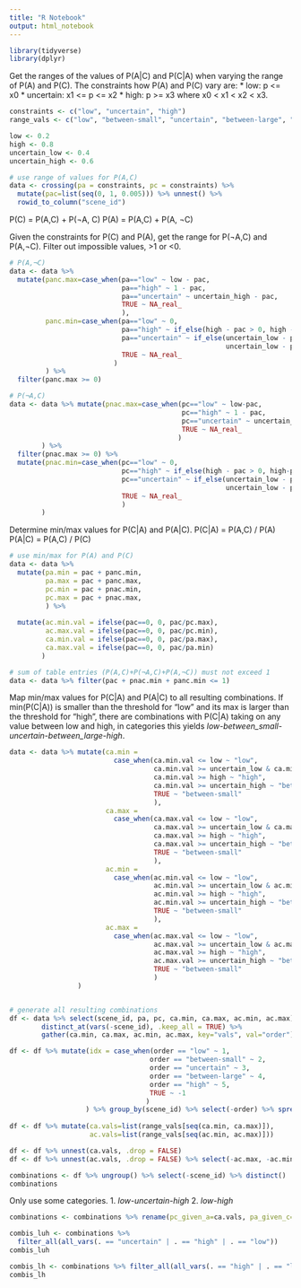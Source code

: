 ```yaml
---
title: "R Notebook"
output: html_notebook
---
```



```r
library(tidyverse)
library(dplyr)
```

Get the ranges of the values of P(A|C) and P(C|A) when varying the range of P(A) and P(C). 
The constraints how P(A) and P(C) vary are:
* low: p <= x0
* uncertain: x1 <= p <= x2
* high: p >= x3
where x0 < x1 < x2 < x3.

```r
constraints <- c("low", "uncertain", "high")
range_vals <- c("low", "between-small", "uncertain", "between-large", "high")

low <- 0.2
high <- 0.8
uncertain_low <- 0.4
uncertain_high <- 0.6

# use range of values for P(A,C)
data <- crossing(pa = constraints, pc = constraints) %>%
  mutate(pac=list(seq(0, 1, 0.005))) %>% unnest() %>% 
  rowid_to_column("scene_id")

```

P(C) = P(A,C) + P(¬A, C)
P(A) = P(A,C) + P(A, ¬C)

Given the constraints for P(C) and P(A), get the range for P(¬A,C) and P(A,¬C).
Filter out impossible values, >1 or <0.

```r
# P(A,¬C)
data <- data %>% 
  mutate(panc.max=case_when(pa=="low" ~ low - pac, 
                            pa=="high" ~ 1 - pac,
                            pa=="uncertain" ~ uncertain_high - pac,
                            TRUE ~ NA_real_
                            ),
         panc.min=case_when(pa=="low" ~ 0, 
                            pa=="high" ~ if_else(high - pac > 0, high - pac, 0),
                            pa=="uncertain" ~ if_else(uncertain_low - pac > 0,
                                                      uncertain_low - pac, 0),
                            TRUE ~ NA_real_
                          )
         ) %>% 
  filter(panc.max >= 0)

# P(¬A,C)
data <- data %>% mutate(pnac.max=case_when(pc=="low" ~ low-pac, 
                                           pc=="high" ~ 1 - pac,
                                           pc=="uncertain" ~ uncertain_high - pac,
                                           TRUE ~ NA_real_
                                          ) 
        ) %>% 
  filter(pnac.max >= 0) %>% 
  mutate(pnac.min=case_when(pc=="low" ~ 0, 
                            pc=="high" ~ if_else(high - pac > 0, high-pac, 0),
                            pc=="uncertain" ~ if_else(uncertain_low - pac > 0,
                                                      uncertain_low - pac, 0),
                            TRUE ~ NA_real_
                            )
        )
```

Determine min/max values for P(C|A) and P(A|C).
P(C|A) = P(A,C) / P(A)
P(A|C) = P(A,C) / P(C)

```r
# use min/max for P(A) and P(C)
data <- data %>% 
  mutate(pa.min = pac + panc.min,
         pa.max = pac + panc.max,
         pc.min = pac + pnac.min,
         pc.max = pac + pnac.max, 
         ) %>%
  
  mutate(ac.min.val = ifelse(pac==0, 0, pac/pc.max),
         ac.max.val = ifelse(pac==0, 0, pac/pc.min),
         ca.min.val = ifelse(pac==0, 0, pac/pa.max),
         ca.max.val = ifelse(pac==0, 0, pac/pa.min)
        )

# sum of table entries (P(A,C)+P(¬A,C)+P(A,¬C)) must not exceed 1
data <- data %>% filter(pac + pnac.min + panc.min <= 1)
```

Map min/max values for P(C|A) and P(A|C) to all resulting combinations.
If min(P(C|A)) is smaller than the threshold for "low" and its max is larger
than the threshold for "high", there are combinations with P(C|A) taking on
any value between low and high, in categories this yields
*low-between_small-uncertain-between_large-high*.

```r
data <- data %>% mutate(ca.min =
                          case_when(ca.min.val <= low ~ "low",
                                    ca.min.val >= uncertain_low & ca.min.val <= uncertain_high ~ "uncertain", 
                                    ca.min.val >= high ~ "high", 
                                    ca.min.val >= uncertain_high ~ "between-large",
                                    TRUE ~ "between-small"
                                    ),
                        ca.max = 
                          case_when(ca.max.val <= low ~ "low",
                                    ca.max.val >= uncertain_low & ca.max.val <= uncertain_high ~ "uncertain", 
                                    ca.max.val >= high ~ "high",
                                    ca.max.val >= uncertain_high ~ "between-large",
                                    TRUE ~ "between-small"
                                    ), 
                        ac.min =
                          case_when(ac.min.val <= low ~ "low",
                                    ac.min.val >= uncertain_low & ac.min.val <= uncertain_high ~ "uncertain", 
                                    ac.min.val >= high ~ "high",
                                    ac.min.val >= uncertain_high ~ "between-large",
                                    TRUE ~ "between-small"
                                    ),
                        ac.max = 
                          case_when(ac.max.val <= low ~ "low",
                                    ac.max.val >= uncertain_low & ac.max.val <= uncertain_high ~ "uncertain", 
                                    ac.max.val >= high ~ "high",
                                    ac.max.val >= uncertain_high ~ "between-large",
                                    TRUE ~ "between-small"
                                    )
                 )


# generate all resulting combinations
df <- data %>% select(scene_id, pa, pc, ca.min, ca.max, ac.min, ac.max) %>% 
        distinct_at(vars(-scene_id), .keep_all = TRUE) %>%
        gather(ca.min, ca.max, ac.min, ac.max, key="vals", val="order")

df <- df %>% mutate(idx = case_when(order == "low" ~ 1,
                                   order == "between-small" ~ 2,
                                   order == "uncertain" ~ 3,
                                   order == "between-large" ~ 4,
                                   order == "high" ~ 5,
                                   TRUE ~ -1
                                  )
                   ) %>% group_by(scene_id) %>% select(-order) %>% spread(key=vals, val=idx)
  
df <- df %>% mutate(ca.vals=list(range_vals[seq(ca.min, ca.max)]), 
                    ac.vals=list(range_vals[seq(ac.min, ac.max)])) 

df <- df %>% unnest(ca.vals, .drop = FALSE)
df <- df %>% unnest(ac.vals, .drop = FALSE) %>% select(-ac.max, -ac.min, -ca.max, -ca.min)

combinations <- df %>% ungroup() %>% select(-scene_id) %>% distinct()
combinations
```

Only use some categories. 
1. *low-uncertain-high*
2. *low-high*

```r
combinations <- combinations %>% rename(pc_given_a=ca.vals, pa_given_c=ac.vals)

combis_luh <- combinations %>%
  filter_all(all_vars(. == "uncertain" | . == "high" | . == "low"))
combis_luh

combis_lh <- combinations %>% filter_all(all_vars(. == "high" | . == "low"))
combis_lh
```

